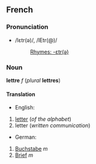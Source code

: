 ==French==
===Pronunciation===
*/lɛtr(ə)/, /lEtr(@)/
*:[[Rhymes:French:-ɛtr(ə)|Rhymes: -ɛtr(ə)]]

===Noun===
'''lettre''' ''f'' (''plural'' '''lettres''')

====Translation====
*English:
#[[letter]] (''of the alphabet'')
#letter (''written communication'')
*German:
#[[Buchstabe]] ''m''
#[[Brief]] ''m''